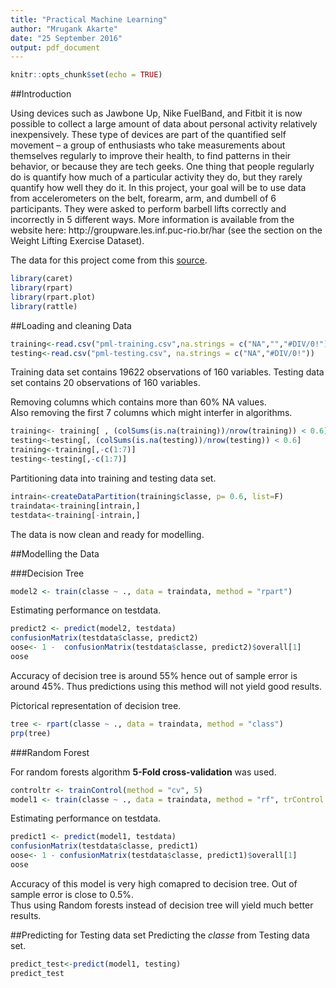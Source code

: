 ---
title: "Practical Machine Learning"
author: "Mrugank Akarte"
date: "25 September 2016"
output: pdf_document
---

```{r setup, include=FALSE}
knitr::opts_chunk$set(echo = TRUE)
```

##Introduction  

Using devices such as Jawbone Up, Nike FuelBand, and Fitbit it is now possible to collect a large amount of data about personal activity relatively inexpensively. These type of devices are part of the quantified self movement – a group of enthusiasts who take measurements about themselves regularly to improve their health, to find patterns in their behavior, or because they are tech geeks. One thing that people regularly do is quantify how much of a particular activity they do, but they rarely quantify how well they do it. In this project, your goal will be to use data from accelerometers on the belt, forearm, arm, and dumbell of 6 participants. They were asked to perform barbell lifts correctly and incorrectly in 5 different ways. More information is available from the website here: http://groupware.les.inf.puc-rio.br/har (see the section on the Weight Lifting Exercise Dataset). 

The data for this project come from this [source](http://groupware.les.inf.puc-rio.br/har).

```{r, echo = F, message= F}
library(caret)
library(rpart)
library(rpart.plot)
library(rattle)
```

##Loading and cleaning Data

```{r}
training<-read.csv("pml-training.csv",na.strings = c("NA","","#DIV/0!"))
testing<-read.csv("pml-testing.csv", na.strings = c("NA","#DIV/0!"))
```
Training data set contains 19622 observations of 160 variables. Testing data set contains 20 observations of 160 variables.   

Removing columns which contains more than 60% NA values.    
Also removing the first 7 columns which might interfer in algorithms.

```{r}
training<- training[ , (colSums(is.na(training))/nrow(training)) < 0.6]
testing<-testing[, (colSums(is.na(testing))/nrow(testing)) < 0.6]
training<-training[,-c(1:7)]
testing<-testing[,-c(1:7)]
```

Partitioning data into training and testing data set.

```{r}
intrain<-createDataPartition(training$classe, p= 0.6, list=F)
traindata<-training[intrain,]
testdata<-training[-intrain,]
```

The data is now clean and ready for modelling.

##Modelling the Data

###Decision Tree

```{r, cache=TRUE}
model2 <- train(classe ~ ., data = traindata, method = "rpart")
```

Estimating performance on testdata. 
```{r}
predict2 <- predict(model2, testdata)
confusionMatrix(testdata$classe, predict2)
oose<- 1 -  confusionMatrix(testdata$classe, predict2)$overall[1]
oose
```

Accuracy of decision tree is around 55% hence out of sample error is around 45%. Thus predictions using this method will not yield good results.  

Pictorical representation of decision tree.
```{r}
tree <- rpart(classe ~ ., data = traindata, method = "class")
prp(tree)
```


###Random Forest

For random forests algorithm **5-Fold cross-validation** was used.

```{r, cache=TRUE, message= FALSE}
controltr <- trainControl(method = "cv", 5)
model1 <- train(classe ~ ., data = traindata, method = "rf", trControl = controltr, ntree = 250)
```

Estimating performance on testdata. 
```{r, message= FALSE}
predict1 <- predict(model1, testdata)
confusionMatrix(testdata$classe, predict1)
oose<- 1 - confusionMatrix(testdata$classe, predict1)$overall[1]
oose
```
Accuracy of this model is very high comapred to decision tree. Out of sample error is close to 0.5%.  
Thus using Random forests instead of decision tree will yield much better results.  

##Predicting for Testing data set
Predicting the *classe* from Testing data set.
```{r}
predict_test<-predict(model1, testing)
predict_test
```


